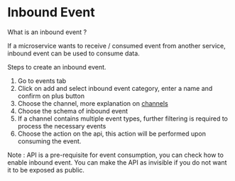 # Inbound Event

What is an inbound event ?

If a microservice wants to receive / consumed event from another service, inbound event can be used to consume data. 

Steps to create an inbound event.

1. Go to events tab
2. Click on add and select inbound event category, enter a name and confirm on plus button
3. Choose the channel, more explanation on [channels](./channels)
4. Choose the schema of inbound event
5. If a channel contains multiple event types, further filtering is required to process the necessary events
6. Choose the action on the api, this action will be performed upon consuming the event.

Note : API is a pre-requisite for event consumption, you can check how to enable inbound event. You can make the API as invisible if you do not want it to be exposed as public.
